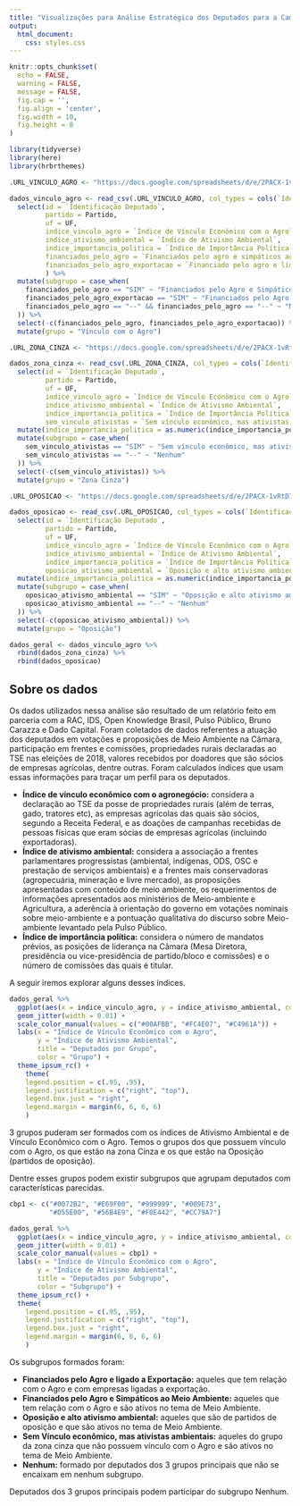 ```yaml
---
title: "Visualizações para Análise Estratégica dos Deputados para a Campanha +100"
output: 
  html_document:
    css: styles.css
---
```


```r
knitr::opts_chunk$set(
  echo = FALSE,
  warning = FALSE,
  message = FALSE,
  fig.cap = '',
  fig.align = 'center',
  fig.width = 10,
  fig.height = 8
)
```

```r
library(tidyverse)
library(here)
library(hrbrthemes)
```

```r
.URL_VINCULO_AGRO <- "https://docs.google.com/spreadsheets/d/e/2PACX-1vRtD72wntBGbWewLB7SJjF4GC_WPBWfAVGRazycgU1H-wd5Yn6FBQlV_o4n26x5W6VNdmrb0Tnfio0n/pub?gid=1769575795&single=true&output=csv"

dados_vinculo_agro <- read_csv(.URL_VINCULO_AGRO, col_types = cols(`Identificação Deputado` = "c")) %>% 
  select(id = `Identificação Deputado`,
         partido = Partido,
         uf = UF,
         indice_vinculo_agro = `Índice de Vínculo Econômico com o Agro`,
         indice_ativismo_ambiental = `Índice de Ativismo Ambiental`,
         indice_importancia_politica = `Índice de Importância Política`,
         financiados_pelo_agro = `Financiados pelo agro e simpáticos ao MA`,
         financiados_pelo_agro_exportacao = `Financiado pelo agro e ligado a exportação`
         ) %>% 
  mutate(subgrupo = case_when(
    financiados_pelo_agro == "SIM" ~ "Financiados pelo Agro e Simpáticos ao MA",
    financiados_pelo_agro_exportacao == "SIM" ~ "Financiados pelo Agro e ligado a Exportação",
    financiados_pelo_agro == "--" && financiados_pelo_agro == "--" ~ "Nenhum"
  )) %>% 
  select(-c(financiados_pelo_agro, financiados_pelo_agro_exportacao)) %>% 
  mutate(grupo = "Vínculo com o Agro")
```

```r
.URL_ZONA_CINZA <- "https://docs.google.com/spreadsheets/d/e/2PACX-1vRtD72wntBGbWewLB7SJjF4GC_WPBWfAVGRazycgU1H-wd5Yn6FBQlV_o4n26x5W6VNdmrb0Tnfio0n/pub?gid=594068326&single=true&output=csv"

dados_zona_cinza <- read_csv(.URL_ZONA_CINZA, col_types = cols(`Identificação Deputado` = "c")) %>% 
  select(id = `Identificação Deputado`,
         partido = Partido,
         uf = UF,
         indice_vinculo_agro = `Índice de Vínculo Econômico com o Agro`,
         indice_ativismo_ambiental = `Índice de Ativismo Ambiental`,
         indice_importancia_politica = `Índice de Importância Política`,
         sem_vinculo_ativistas = `Sem vínculo econômico, mas ativistas ambientais`) %>% 
  mutate(indice_importancia_politica = as.numeric(indice_importancia_politica)) %>% 
  mutate(subgrupo = case_when(
    sem_vinculo_ativistas == "SIM" ~ "Sem vínculo econômico, mas ativistas ambientais",
    sem_vinculo_ativistas == "--" ~ "Nenhum"
  )) %>% 
  select(-c(sem_vinculo_ativistas)) %>% 
  mutate(grupo = "Zona Cinza")
```

```r
.URL_OPOSICAO <- "https://docs.google.com/spreadsheets/d/e/2PACX-1vRtD72wntBGbWewLB7SJjF4GC_WPBWfAVGRazycgU1H-wd5Yn6FBQlV_o4n26x5W6VNdmrb0Tnfio0n/pub?gid=1759696780&single=true&output=csv"

dados_oposicao <- read_csv(.URL_OPOSICAO, col_types = cols(`Identificação Deputado` = "c")) %>% 
  select(id = `Identificação Deputado`,
         partido = Partido,
         uf = UF,
         indice_vinculo_agro = `Índice de Vínculo Econômico com o Agro`,
         indice_ativismo_ambiental = `Índice de Ativismo Ambiental`,
         indice_importancia_politica = `Índice de Importância Política`,
         oposicao_ativismo_ambiental = `Oposição e alto ativismo ambiental`) %>% 
  mutate(indice_importancia_politica = as.numeric(indice_importancia_politica)) %>% 
  mutate(subgrupo = case_when(
    oposicao_ativismo_ambiental == "SIM" ~ "Oposição e alto ativismo ambiental",
    oposicao_ativismo_ambiental == "--" ~ "Nenhum"
  )) %>% 
  select(-c(oposicao_ativismo_ambiental)) %>% 
  mutate(grupo = "Oposição")
```

```r
dados_geral <- dados_vinculo_agro %>% 
  rbind(dados_zona_cinza) %>% 
  rbind(dados_oposicao)
```

## Sobre os dados

Os dados utilizados nessa análise são resultado de um relatório feito em parceria com a RAC, IDS, Open Knowledge Brasil, Pulso Público, Bruno Carazza e Dado Capital. Foram coletados de dados referentes a atuação dos deputados em votações e proposições de Meio Ambiente na Câmara, participação em frentes e comissões, propriedades rurais declaradas ao TSE nas eleições de 2018, valores recebidos por doadores que são sócios de empresas agrícolas, dentre outras. Foram calculados índices que usam essas informações para traçar um perfil para os deputados.

- **Índice de vínculo econômico com o agronegócio:** considera a declaração ao TSE da posse de propriedades rurais (além de terras, gado, tratores etc), as empresas agrícolas das quais são sócios, segundo a Receita Federal, e as doações de campanhas recebidas de pessoas físicas que eram sócias de empresas agrícolas (incluindo exportadoras).
- **Índice de ativismo ambiental:** considera a associação a frentes parlamentares progressistas (ambiental, indígenas, ODS, OSC e prestação de serviços ambientais) e a frentes mais conservadoras (agropecuária, mineração e livre mercado), as proposições apresentadas com conteúdo de meio ambiente, os requerimentos de informações apresentados aos ministérios de Meio-ambiente e Agricultura, a aderência à orientação do governo em votações nominais sobre meio-ambiente e a pontuação qualitativa do discurso sobre Meio-ambiente levantado pela Pulso Público.
- **Índice de importância política:** considera o número de mandatos prévios, as posições de liderança na Câmara (Mesa Diretora, presidência ou vice-presidência de partido/bloco e comissões) e o número de comissões das quais é titular.

A seguir iremos explorar alguns desses índices.

```r
dados_geral %>% 
  ggplot(aes(x = indice_vinculo_agro, y = indice_ativismo_ambiental, color = grupo)) +
  geom_jitter(width = 0.01) +
  scale_color_manual(values = c("#00AFBB", "#FC4E07", "#C4961A")) +
  labs(x = "Índice de Vínculo Econômico com o Agro",
       y = "Índice de Ativismo Ambiental",
       title = "Deputados por Grupo",
       color = "Grupo") +
  theme_ipsum_rc() +
    theme(
    legend.position = c(.95, .95),
    legend.justification = c("right", "top"),
    legend.box.just = "right",
    legend.margin = margin(6, 6, 6, 6)
    )
```

3 grupos puderam ser formados com os índices de Ativismo Ambiental e de Vínculo Econômico com o Agro. Temos o grupos dos que possuem vínculo com o Agro, os que estão na zona Cinza e os que estão na Oposição (partidos de oposição).

Dentre esses grupos podem existir subgrupos que agrupam deputados com características parecidas.

```r
cbp1 <- c("#0072B2", "#E69F00", "#999999", "#009E73",
          "#D55E00", "#56B4E9", "#F0E442", "#CC79A7")

dados_geral %>% 
  ggplot(aes(x = indice_vinculo_agro, y = indice_ativismo_ambiental, color = subgrupo)) +
  geom_jitter(width = 0.01) +
  scale_color_manual(values = cbp1) +
  labs(x = "Índice de Vínculo Econômico com o Agro",
       y = "Índice de Ativismo Ambiental",
       title = "Deputados por Subgrupo",
       color = "Subgrupo") +
  theme_ipsum_rc() +
  theme(
    legend.position = c(.95, .95),
    legend.justification = c("right", "top"),
    legend.box.just = "right",
    legend.margin = margin(6, 6, 6, 6)
    )
```

Os subgrupos formados foram:

- **Financiados pelo Agro e ligado a Exportação:** aqueles que tem relação com o Agro e com empresas ligadas a exportação.
- **Financiados pelo Agro e Simpáticos ao Meio Ambiente:** aqueles que tem relação com o Agro e são ativos no tema de Meio Ambiente.
- **Oposição e alto ativismo ambiental:** aqueles que são de partidos de oposição e que são ativos no tema de Meio Ambiente.
- **Sem Vínculo econômico, mas ativistas ambientais:** aqueles do grupo da zona cinza que não possuem vínculo com o Agro e são ativos no tema de Meio Ambiente.
- **Nenhum:** formado por deputados dos 3 grupos principais que não se encaixam em nenhum subgrupo.

Deputados dos 3 grupos principais podem participar do subgrupo Nenhum.

